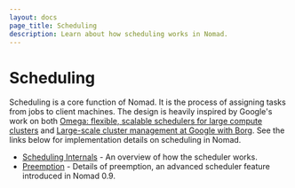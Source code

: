 ```yaml
---
layout: docs
page_title: Scheduling
description: Learn about how scheduling works in Nomad.
---
```


# Scheduling

Scheduling is a core function of Nomad. It is the process of assigning tasks
from jobs to client machines. The design is heavily inspired by Google's work on
both [Omega: flexible, scalable schedulers for large compute clusters][omega] and
[Large-scale cluster management at Google with Borg][borg]. See the links below
for implementation details on scheduling in Nomad.

- [Scheduling Internals](/docs/concepts/scheduling/scheduling) - An overview of how the scheduler works.
- [Preemption](/docs/concepts/scheduling/preemption) - Details of preemption, an advanced scheduler feature introduced in Nomad 0.9.

[omega]: https://research.google.com/pubs/pub41684.html
[borg]: https://research.google.com/pubs/pub43438.html
